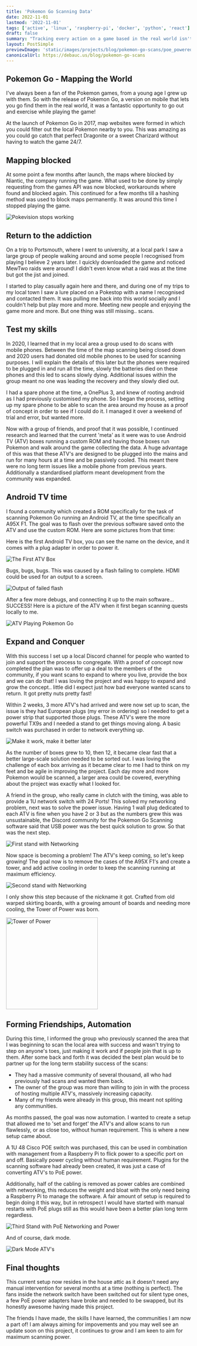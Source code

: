 ```yaml
---
title: 'Pokemon Go Scanning Data'
date: 2022-11-01
lastmod: '2022-11-01'
tags: ['active', 'linux', 'raspberry-pi', 'docker', 'python', 'react']
draft: false
summary: "Tracking every action on a game based in the real world isn't easy, but here's how I and some friends accomplished just that."
layout: PostSimple
previewImage: 'static/images/projects/blog/pokemon-go-scans/poe_powered_atvs.jpg'
canonicalUrl: https://debauc.us/blog/pokemon-go-scans
---
```


## Pokemon Go - Mapping the World

I've always been a fan of the Pokemon games, from a young age I grew up with them. So with the release of Pokemon Go, a version on mobile that lets you go find them in the real world, it was a fantastic opportunity to go out and exercise while playing the game!

At the launch of Pokemon Go in 2017, map websites were formed in which you could filter out the local Pokemon nearby to you. This was amazing as you could go catch that perfect Dragonite or a sweet Charizard without having to watch the game 24/7.

## Mapping blocked

At some point a few months after launch, the maps where blocked by Niantic, the company running the game. What used to be done by simply requesting from the games API was now blocked, workarounds where found and blocked again. This continued for a few months till a hashing method was used to block maps permanently. It was around this time I stopped playing the game.

![Pokevision stops working](https://debauc.us/static/images/projects/blog/pokemon-go-scans/pokevision.png)

## Return to the addiction

On a trip to Portsmouth, where I went to university, at a local park I saw a large group of people walking around and some people I recognised from playing I believe 2 years later. I quickly downloaded the game and noticed MewTwo raids were around! I didn't even know what a raid was at the time but got the jist and joined.

I started to play casually again here and there, and during one of my trips to my local town I saw a lure placed on a Pokestop with a name I recognised and contacted them. It was pulling me back into this world socially and I couldn't help but play more and more. Meeting new people and enjoying the game more and more. But one thing was still missing.. scans.

## Test my skills

In 2020, I learned that in my local area a group used to do scans with mobile phones. Between the time of the map scanning being closed down and 2020 users had donated old mobile phones to be used for scanning purposes. I will explain the details of this later but the phones were required to be plugged in and run all the time, slowly the batteries died on these phones and this led to scans slowly dying. Additional issues within the group meant no one was leading the recovery and they slowly died out.

I had a spare phone at the time, a OnePlus 3, and knew of rooting android as I had previously customised my phone. So I began the process, setting up my spare phone to be able to scan the area around my house as a proof of concept in order to see if I could do it. I managed it over a weekend of trial and error, but wanted more.

Now with a group of friends, and proof that it was possible, I continued research and learned that the current 'meta' as it were was to use Android TV (ATV) boxes running a custom ROM and having those boxes run Pokemon and walk around the game collecting the data. A huge advantage of this was that these ATV's are designed to be plugged into the mains and run for many hours at a time and be passively cooled. This meant there were no long term issues like a mobile phone from previous years. Additionally a standardised platform meant development from the community was expanded.

## Android TV time

I found a community which created a ROM specifically for the task of scanning Pokemon Go running an Android TV, at the time specifically an A95X F1. The goal was to flash over the previous software saved onto the ATV and use the custom ROM. Here are some pictures from that time:

Here is the first Android TV box, you can see the name on the device, and it comes with a plug adapter in order to power it.

![The First ATV Box](https://debauc.us/static/images/projects/blog/pokemon-go-scans/first_box.jpg)

Bugs, bugs, bugs. This was caused by a flash failing to complete. HDMI could be used for an output to a screen.

![Output of failed flash](https://debauc.us/static/images/projects/blog/pokemon-go-scans/bugs.jpg)

After a few more debugs, and connecting it up to the main software... SUCCESS! Here is a picture of the ATV when it first began scanning quests locally to me.

![ATV Playing Pokemon Go](https://debauc.us/static/images/projects/blog/pokemon-go-scans/success.jpg)

## Expand and Conquer

With this success I set up a local Discord channel for people who wanted to join and support the process to congregate. With a proof of concept now completed the plan was to offer up a deal to the members of the community, if you want scans to expand to where you live, provide the box and we can do that! I was loving the project and was happy to expand and grow the concept.. little did I expect just how bad everyone wanted scans to return. It got pretty nuts pretty fast!

Within 2 weeks, 3 more ATV's had arrived and were now set up to scan, the issue is they had European plugs (my error in ordering) so I needed to get a power strip that supported those plugs. These ATV's were the more powerful TX9s and I needed a stand to get things moving along. A basic switch was purchased in order to network everything up.

![Make it work, make it better later](https://debauc.us/static/images/projects/blog/pokemon-go-scans/first_stand.jpg)

As the number of boxes grew to 10, then 12, it became clear fast that a better large-scale solution needed to be sorted out. I was loving the challenge of each box arriving as it became clear to me I had to think on my feet and be agile in improving the project. Each day more and more Pokemon would be scanned, a larger area could be covered, everything about the project was exactly what I looked for.

A friend in the group, who really came in clutch with the timing, was able to provide a 1U network switch with 24 Ports! This solved my networking problem, next was to solve the power issue. Having 1 wall plug dedicated to each ATV is fine when you have 2 or 3 but as the numbers grew this was unsustainable, the Discord community for the Pokemon Go Scanning software said that USB power was the best quick solution to grow. So that was the next step.

![First stand with Networking](https://debauc.us/static/images/projects/blog/pokemon-go-scans/first_stand_with_network.jpg)

Now space is becoming a problem! The ATV's keep coming, so let's keep growing! The goal now is to remove the cases of the A95X F1's and create a tower, and add active cooling in order to keep the scanning running at maximum efficiency.

![Second stand with Networking](https://debauc.us/static/images/projects/blog/pokemon-go-scans/second_stand.jpg)

I only show this step because of the nickname it got. Crafted from old warped skirting boards, with a growing amount of boards and needing more cooling, the Tower of Power was born.

<img
  src="static/images/projects/blog/pokemon-go-scans/tower_of_power.jpg"
  alt="Tower of Power"
  width="250px"
/>

## Forming Friendships, Automation

During this time, I informed the group who previously scanned the area that I was beginning to scan the local area with success and wasn't trying to step on anyone's toes, just making it work and if people join that is up to them. After some back and forth it was decided the best plan would be to partner up for the long term stability success of the scans:

- They had a massive community of several thousand, all who had previously had scans and wanted them back.
- The owner of the group was more than willing to join in with the process of hosting multiple ATV's, massively increasing capacity.
- Many of my friends were already in this group, this meant not spliting any communities.

As months passed, the goal was now automation. I wanted to create a setup that allowed me to 'set and forget' the ATV's and allow scans to run flawlessly, or as close too, without human requirement. This is where a new setup came about.

A 1U 48 Cisco POE switch was purchased, this can be used in combination with management from a Raspberry Pi to flick power to a specific port on and off. Basically power cycling without human requirement. Plugins for the scanning software had already been created, it was just a case of converting ATV's to PoE power.

Additionally, half of the cabling is removed as power cables are combined with networking, this reduces the weight and bloat with the only need being a Raspberry Pi to manage the software. A fair amount of setup is required to begin doing it this way, but in retrospect I would have started with manual restarts with PoE plugs still as this would have been a better plan long term regardless.

![Third Stand with PoE Networking and Power](https://debauc.us/static/images/projects/blog/pokemon-go-scans/poe_powered_atvs.jpg)

And of course, dark mode.

![Dark Mode ATV's](https://debauc.us/static/images/projects/blog/pokemon-go-scans/poe_powered_atvs_dark_mode.jpg)

## Final thoughts

This current setup now resides in the house attic as it doesn't need any manual intervention for several months at a time (nothing is perfect). The fans inside the network switch have been switched out for silent type ones, a few PoE power adapters have broke and needed to be swapped, but its honestly awesome having made this project.

The friends I have made, the skills I have learned, the communities I am now a part of! I am always aiming for impovements and you may well see an update soon on this project, it continues to grow and I am keen to aim for maximum scanning power.

